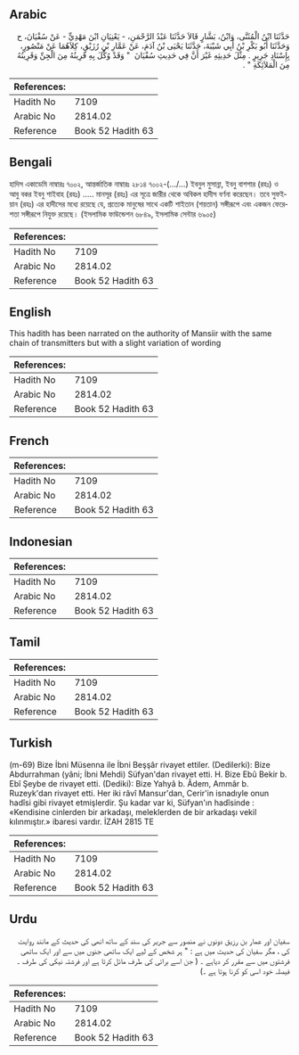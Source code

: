 ## Arabic


<div dir="rtl" lang="ar" style={{fontSize:'larger',backgroundColor:'#f8f9fa',padding:20}}>
حَدَّثَنَا ابْنُ الْمُثَنَّى، وَابْنُ، بَشَّارٍ قَالاَ حَدَّثَنَا عَبْدُ الرَّحْمَنِ، - يَعْنِيَانِ ابْنَ مَهْدِيٍّ - عَنْ سُفْيَانَ، ح وَحَدَّثَنَا أَبُو بَكْرِ بْنُ أَبِي شَيْبَةَ، حَدَّثَنَا يَحْيَى بْنُ آدَمَ، عَنْ عَمَّارِ بْنِ رُزَيْقٍ، كِلاَهُمَا عَنْ مَنْصُورٍ، بِإِسْنَادِ جَرِيرٍ ‏.‏ مِثْلَ حَدِيثِهِ غَيْرَ أَنَّ فِي حَدِيثِ سُفْيَانَ ‏ "‏ وَقَدْ وُكِّلَ بِهِ قَرِينُهُ مِنَ الْجِنِّ وَقَرِينُهُ مِنَ الْمَلاَئِكَةِ ‏"‏ ‏.‏
</div>
<div style={{backgroundColor:'#f8f9fa',padding:20, marginBottom: 10}}><table> <thead> <tr> <th>References:</th> <th></th> </tr> </thead> <tbody><tr><td>Hadith No</td><td>7109</td></tr><tr><td>Arabic No</td><td>2814.02</td></tr><tr><td>Reference</td><td>Book 52 Hadith 63</td></tr></tbody></table></div>

## Bengali


<div dir="ltr" lang="bn" style={{fontSize:'larger',backgroundColor:'#f8f9fa',padding:20}}>
হাদিস একাডেমি নাম্বারঃ ৭০০২, আন্তর্জাতিক নাম্বারঃ ২৮১৪ ৭০০২-(.../...) ইবনুল মুসান্না, ইবনু বাশশার (রহঃ) ও আবু বকর ইবনু শাইবাহ (রহঃ) ..... মানসূর (রহঃ) এর সূত্রে জারীর থেকে অবিকল হাদীস বর্ণনা করেছেন। তবে সুফইয়ান (রহঃ) এর হাদীসের মধ্যে রয়েছে যে, প্রত্যেক মানুষের সাথে একটি শাইতান (শয়তান) সঙ্গীরূপে এবং একজন ফেরেশতা সঙ্গীরূপে নিযুক্ত রয়েছে। (ইসলামিক ফাউন্ডেশন ৬৮৪৯, ইসলামিক সেন্টার ৬৯০৫)
</div>
<div style={{backgroundColor:'#f8f9fa',padding:20, marginBottom: 10}}><table> <thead> <tr> <th>References:</th> <th></th> </tr> </thead> <tbody><tr><td>Hadith No</td><td>7109</td></tr><tr><td>Arabic No</td><td>2814.02</td></tr><tr><td>Reference</td><td>Book 52 Hadith 63</td></tr></tbody></table></div>

## English


<div dir="ltr" lang="en" style={{fontSize:'larger',backgroundColor:'#f8f9fa',padding:20}}>
This hadith has been narrated on the authority of Mansiir with the same chain of transmitters but with a slight variation of wording
</div>
<div style={{backgroundColor:'#f8f9fa',padding:20, marginBottom: 10}}><table> <thead> <tr> <th>References:</th> <th></th> </tr> </thead> <tbody><tr><td>Hadith No</td><td>7109</td></tr><tr><td>Arabic No</td><td>2814.02</td></tr><tr><td>Reference</td><td>Book 52 Hadith 63</td></tr></tbody></table></div>

## French


<div dir="ltr" lang="fr" style={{fontSize:'larger',backgroundColor:'#f8f9fa',padding:20}}>

</div>
<div style={{backgroundColor:'#f8f9fa',padding:20, marginBottom: 10}}><table> <thead> <tr> <th>References:</th> <th></th> </tr> </thead> <tbody><tr><td>Hadith No</td><td>7109</td></tr><tr><td>Arabic No</td><td>2814.02</td></tr><tr><td>Reference</td><td>Book 52 Hadith 63</td></tr></tbody></table></div>

## Indonesian


<div dir="ltr" lang="id" style={{fontSize:'larger',backgroundColor:'#f8f9fa',padding:20}}>

</div>
<div style={{backgroundColor:'#f8f9fa',padding:20, marginBottom: 10}}><table> <thead> <tr> <th>References:</th> <th></th> </tr> </thead> <tbody><tr><td>Hadith No</td><td>7109</td></tr><tr><td>Arabic No</td><td>2814.02</td></tr><tr><td>Reference</td><td>Book 52 Hadith 63</td></tr></tbody></table></div>

## Tamil


<div dir="ltr" lang="ta" style={{fontSize:'larger',backgroundColor:'#f8f9fa',padding:20}}>

</div>
<div style={{backgroundColor:'#f8f9fa',padding:20, marginBottom: 10}}><table> <thead> <tr> <th>References:</th> <th></th> </tr> </thead> <tbody><tr><td>Hadith No</td><td>7109</td></tr><tr><td>Arabic No</td><td>2814.02</td></tr><tr><td>Reference</td><td>Book 52 Hadith 63</td></tr></tbody></table></div>

## Turkish


<div dir="ltr" lang="tr" style={{fontSize:'larger',backgroundColor:'#f8f9fa',padding:20}}>
(m-69) Bize İbni Müsenna ile İbni Beşşâr rivayet ettiler. (Dedilerki): Bize Abdurrahman (yâni; İbni Mehdi) Süfyan'dan rivayet etti. H. Bize Ebû Bekir b. Ebî Şeybe de rivayet etti. (Dediki): Bize Yahyâ b. Âdem, Ammâr b. Ruzeyk'dan rivayet etti. Her iki râvî Mansur'dan, Cerir'in isnadıyle onun hadîsi gibi rivayet etmişlerdir. Şu kadar var ki, Süfyan'ın hadîsinde : «Kendisine cinlerden bir arkadaşı, meleklerden de bir arkadaşı vekil kılınmıştır.» ibaresi vardır. İZAH 2815 TE
</div>
<div style={{backgroundColor:'#f8f9fa',padding:20, marginBottom: 10}}><table> <thead> <tr> <th>References:</th> <th></th> </tr> </thead> <tbody><tr><td>Hadith No</td><td>7109</td></tr><tr><td>Arabic No</td><td>2814.02</td></tr><tr><td>Reference</td><td>Book 52 Hadith 63</td></tr></tbody></table></div>

## Urdu


<div dir="rtl" lang="ur" style={{fontSize:'larger',backgroundColor:'#f8f9fa',padding:20}}>
سفیان اور عمار بن رزیق دونوں نے منصور سے جریر کی سند کے ساتھ انھی کی حدیث کے مانند روایت کی ، مگر سفیان کی حدیث میں ہے : " ہر شخص کے لیے ایک ساتھی جنوں میں سے اور ایک ساتھی فرشتوں میں سے مقرر کر دیاہے ۔ ( جن اسے برائی کی طرف مائل کرتا ہے اور فرشتہ نیکی کی طرف ۔ فیصلہ خود اسی کو کرنا ہوتا ہے ۔)
</div>
<div style={{backgroundColor:'#f8f9fa',padding:20, marginBottom: 10}}><table> <thead> <tr> <th>References:</th> <th></th> </tr> </thead> <tbody><tr><td>Hadith No</td><td>7109</td></tr><tr><td>Arabic No</td><td>2814.02</td></tr><tr><td>Reference</td><td>Book 52 Hadith 63</td></tr></tbody></table></div>